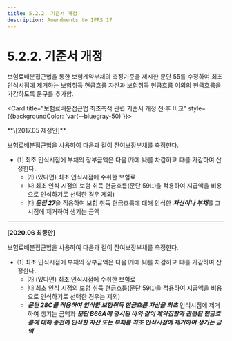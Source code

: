 ```yaml
---
title: 5.2.2. 기준서 개정
description: Amendments to IFRS 17
---
```


# 5.2.2. 기준서 개정

보험료배분접근법을 통한 보험계약부채의 측정기준을 제시한 문단 55를 수정하여 최초인식시점에 제거하는 보험취득 현금흐름 자산과 보험취득 현금흐름 이외의 현금흐름을 가감하도록 문구를 추가함.

<Card title="보험료배분접근법 최초측적 관련 기준서 개정 전·후 비교" style={{backgroundColor: 'var(--bluegray-50)'}}>

<Accordion activeIndex={[]}>
<AccordionTab header="55">
**\[2017.05 제정안]**&#x20;

보험료배분접근법을 사용하여 다음과 같이 잔여보장부채를 측정한다.

* ⑴ 최초 인식시점에 부채의 장부금액은 다음 ㈎에 ㈏를 차감하고 ㈐를 가감하여 산정한다.
  * ㈎ (있다면) 최초 인식시점에 수취한 보험료
  * ㈏ 최초 인식 시점의 보험 취득 현금흐름(문단 59⑴을 적용하여 지급액을 비용으로 인식하기로 선택한 경우 제외)
  * ㈐ ***문단 27***을 적용하여 보험 취득 현금흐름에 대해 인식한 ***자산이나 부채***를 그 시점에 제거하여 생기는 금액

---

**\[2020.06 최종안]**&#x20;

보험료배분접근법을 사용하여 다음과 같이 잔여보장부채를 측정한다.

* ⑴ 최초 인식시점에 부채의 장부금액은 다음 ㈎에 ㈏를 차감하고 ㈐를 가감하여 산정한다.
  * ㈎ (있다면) 최초 인식시점에 수취한 보험료
  * ㈏ 최초 인식 시점의 보험 취득 현금흐름(문단 59⑴을 적용하여 지급액을 비용으로 인식하기로 선택한 경우는 제외)
  * ***문단 28C를 적용하여 인식한 보험취득 현금흐름 자산을 최초*** 인식시점에 제거하여 생기는 금액과 ***문단 B66A에 명시된 바와 같이 계약집합과 관련된 현금흐름에 대해 종전에 인식한 자산 또는 부채를 최초 인식시점에 제거하여 생기는 금액***
</AccordionTab>
</Accordion>
</Card>
